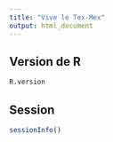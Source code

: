 ```yaml
---
title: "Vive le Tex-Mex"
output: html_document
---
```


## Version de R
```r
R.version
```

## Session
```r
sessionInfo()
```